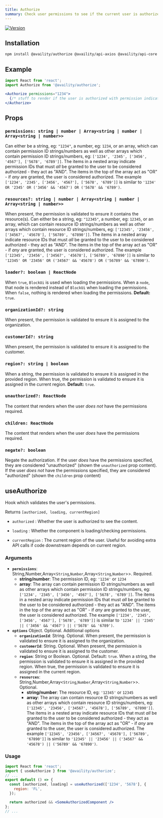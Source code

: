 ```yaml
---
title: Authorize
summary: Check user permissions to see if the current user is authorized to see your content.
---
```


[![Version](https://img.shields.io/npm/v/@availity/authorize.svg?style=for-the-badge)](https://www.npmjs.com/package/@availity/authorize)

## Installation

```bash
npm install @availity/authorize @availity/api-axios @availity/api-core axios --save
```

## Example

```jsx
import React from 'react';
import Authorize from '@availity/authorize';

<Authorize permissions="1234">
  {/* stuff to render if the user is authorized with permission indicated above */}
</Authorize>
```

## Props

### `permissions: string | number | Array<string | number | Array<string | number>>`

Can either be a string, eg: `"1234"`, a number, eg: `1234`, or an array, which can contain permission ID strings/numbers as well as other arrays which contain permission ID strings/numbers, eg: `['1234', '2345', ['3456', '4567'], ['5678', '6789']]`. The items in a nested array indicate permission IDs that must _all_ be granted to the user to be considered authorized - they act as "AND". The items in the top of the array act as "OR" - if _any_ are granted, the user is considered authorized. The example `['1234', '2345', ['3456', '4567'], ['5678', '6789']]` is similar to `'1234' OR '2345' OR ('3456' && '4567') OR ('5678' && '6789')`.

### `resources?: string | number | Array<string | number | Array<string | number>>`

When present, the permission is validated to ensure it contains the resource(s). Can either be a string, eg: `"12345"`, a number, eg: `12345`, or an array, which can contain resource ID strings/numbers as well as other arrays which contain resource ID strings/numbers, eg: `['12345', '23456', ['34567', '45678'], ['56789', '67890']]`. The items in a nested array indicate resource IDs that must _all_ be granted to the user to be considered authorized - they act as "AND". The items in the top of the array act as "OR" - if _any_ are granted, the user is considered authorized. The example `['12345', '23456', ['34567', '45678'], ['56789', '67890']]` is similar to `'12345' OR '23456' OR ('34567' && '45678') OR ('56789' && '67890')`.

### `loader?: boolean | ReactNode`

When `true`, `BlockUi` is used when loading the permissions. When a `node`, that node is rendered instead of `BlockUi` when loading the permissions. When `false`, nothing is rendered when loading the permissions. **Default:** `true`.

### `organizationId?: string`

When present, the permission is validated to ensure it is assigned to the organization.

### `customerId?: string`

When present, the permission is validated to ensure it is assigned to the customer.

### `region?: string | boolean`

When a string, the permission is validated to ensure it is assigned in the provided region. When true, the permission is validated to ensure it is assigned in the current region. **Default:** `true`.

### `unauthorized?: ReactNode`

The content that renders when the user _does not_ have the permissions required.

### `children: ReactNode`

The content that renders when the user _does_ have the permissions required.

### `negate?: boolean`

Negate the authorization. If the user _does_ have the permissions specified, they are considered "unauthorized" (shown the `unauthorized` prop content). If the user _does not_ have the permissions specified, they are considered "authorized" (shown the `children` prop content)

## useAuthorize

Hook which validates the user's permissions.

Returns `[authorized, loading, currentRegion]`

- `authorized` : Whether the user is authorized to see the content.

- `loading` : Whether the component is loading/checking permissions.

- `currentRegion` : The current region of the user. Useful for avoiding extra API calls if code downstream depends on current region.

### Arguments

- **`permissions`**: String,Number,Array<`String`,`Number`,Array<`String`,`Number`>>. Required.
  - **string/number**: The permission ID, eg: `'1234'` or `1234`
  - **array**: The array can contain permission ID strings/numbers as well as other arrays which contain permission ID strings/numbers, eg: `['1234', '2345', ['3456', '4567'], ['5678', '6789']]`. The items in a nested array indicate permission IDs that must _all_ be granted to the user to be considered authorized - they act as "AND". The items in the top of the array act as "OR" - if _any_ are granted to the user, the user is considered authorized. The example `['1234', '2345', ['3456', '4567'], ['5678', '6789']]` is similar to `'1234' || '2345' || ('3456' && '4567') || ('5678' && '6789')`.
- **`options`** Object. Optional. Additional options
  - **`organizationId`**: String. Optional. When present, the permission is validated to ensure it is assigned to the organization.
  - **`customerId`**: String. Optional. When present, the permission is validated to ensure it is assigned to the customer.
  - **`region`**: String or Boolean. Optional. Default: `true`. When a string, the permission is validated to ensure it is assigned in the provided region. When true, the permission is validated to ensure it is assigned in the current region.
  - **`resources`**: String,Number,Array<`String`,`Number`,Array<`String`,`Number`>>. Optional.
    - **string/number**: The resource ID, eg: `'12345'` or `12345`
    - **array**: The array can contain resource ID strings/numbers as well as other arrays which contain resource ID strings/numbers, eg: `['12345', '23456', ['34567', '45678'], ['56789', '67890']]`. The items in a nested array indicate resource IDs that must _all_ be granted to the user to be considered authorized - they act as "AND". The items in the top of the array act as "OR" - if _any_ are granted to the user, the user is considered authorized. The example `['12345', '23456', ['34567', '45678'], ['56789', '67890']]` is similar to `'12345' || '23456' || ('34567' && '45678') || ('56789' && '67890')`.

### Usage

```jsx
import React from 'react';
import { useAuthorize } from '@availity/authorize';
// ...
export default () => {
  const [authorized, loading] = useAuthorized(['1234', '5678'], {
    region: 'FL',
  });

  return authorized && <SomeAuthorizedComponent />
};
// ...
```
